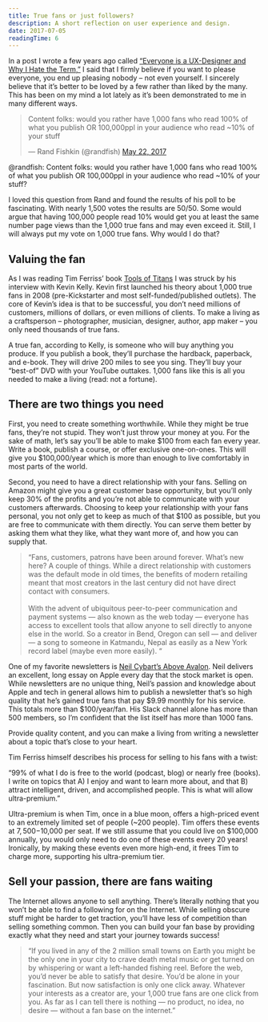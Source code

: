 ```yaml
---
title: True fans or just followers?
description: A short reflection on user experience and design.
date: 2017-07-05
readingTime: 6
---
```


In a post I wrote a few years ago called <a href="https://antonsten.com/ux-designer/">“Everyone is a UX-Designer and Why I Hate the Term,”</a> I said that I firmly believe if you want to please everyone, you end up pleasing nobody – not even yourself. I sincerely believe that it’s better to be loved by a few rather than liked by the many. This has been on my mind a lot lately as it’s been demonstrated to me in many different ways.

<blockquote class="twitter-tweet" data-lang="en">
  <p dir="ltr" lang="en">
    Content folks: would you rather have 1,000 fans who read 100% of what you publish OR 100,000ppl in your audience who read ~10% of your stuff
  </p>

  <p>
    — Rand Fishkin (@randfish) <a href="https://twitter.com/randfish/status/866726978514243590">May 22, 2017</a>
  </p>
</blockquote>


@randfish: Content folks: would you rather have 1,000 fans who read 100% of what you publish OR 100,000ppl in your audience who read ~10% of your stuff?

I loved this question from Rand and found the results of his poll to be fascinating. With nearly 1,500 votes the results are 50/50. Some would argue that having 100,000 people read 10% would get you at least the same number page views than the 1,000 true fans and may even exceed it. Still, I will always put my vote on 1,000 true fans. Why would I do that?

## Valuing the fan

As I was reading Tim Ferriss’ book <a href="https://toolsoftitans.com" target="_blank" rel="noopener">Tools of Titans</a> I was struck by his interview with Kevin Kelly. Kevin first launched his theory about 1,000 true fans in 2008 (pre-Kickstarter and most self-funded/published outlets). The core of Kevin’s idea is that to be successful, you don’t need millions of customers, millions of dollars, or even millions of clients. To make a living as a craftsperson &#8211; photographer, musician, designer, author, app maker &#8211; you only need thousands of true fans.

A true fan, according to Kelly, is someone who will buy anything you produce. If you publish a book, they’ll purchase the hardback, paperback, and e-book. They will drive 200 miles to see you sing. They’ll buy your “best-of” DVD with your YouTube outtakes. 1,000 fans like this is all you needed to make a living (read: not a fortune).

## There are two things you need

First, you need to create something worthwhile. While they might be true fans, they’re not stupid. They won’t just throw your money at you. For the sake of math, let’s say you’ll be able to make $100 from each fan every year. Write a book, publish a course, or offer exclusive one-on-ones. This will give you $100,000/year which is more than enough to live comfortably in most parts of the world.

Second, you need to have a direct relationship with your fans. Selling on Amazon might give you a great customer base opportunity, but you’ll only keep 30% of the profits and you’re not able to communicate with your customers afterwards. Choosing to keep your relationship with your fans personal, you not only get to keep as much of that $100 as possible, but you are free to communicate with them directly. You can serve them better by asking them what they like, what they want more of, and how you can supply that.

> “Fans, customers, patrons have been around forever. What’s new here? A couple of things. While a direct relationship with customers was the default mode in old times, the benefits of modern retailing meant that most creators in the last century did not have direct contact with consumers. <br><br>With the advent of ubiquitous peer-to-peer communication and payment systems — also known as the web today — everyone has access to excellent tools that allow anyone to sell directly to anyone else in the world. So a creator in Bend, Oregon can sell — and deliver — a song to someone in Katmandu, Nepal as easily as a New York record label (maybe even more easily). “

One of my favorite newsletters is <a href="https://www.aboveavalon.com" target="_blank" rel="noopener">Neil Cybart’s Above Avalon</a>. Neil delivers an excellent, long essay on Apple every day that the stock market is open. While newsletters are no unique thing, Neil’s passion and knowledge about Apple and tech in general allows him to publish a newsletter that’s so high quality that he’s gained true fans that pay $9.99 monthly for his service. This totals more than $100/year/fan. His Slack channel alone has more than 500 members, so I’m confident that the list itself has more than 1000 fans.

Provide quality content, and you can make a living from writing a newsletter about a topic that’s close to your heart.

Tim Ferriss himself describes his process for selling to his fans with a twist:

“99% of what I do is free to the world (podcast, blog) or nearly free (books). I write on topics that A) I enjoy and want to learn more about, and that B) attract intelligent, driven, and accomplished people. This is what will allow ultra-premium.”

Ultra-premium is when Tim, once in a blue moon, offers a high-priced event to an extremely limited set of people (~200 people). Tim offers these events at $7,500-$10,000 per seat. If we still assume that you could live on $100,000 annually, you would only need to do one of these events every 20 years! Ironically, by making these events even more high-end, it frees Tim to charge more, supporting his ultra-premium tier.

## Sell your passion, there are fans waiting

The Internet allows anyone to sell anything. There’s literally nothing that you won’t be able to find a following for on the Internet. While selling obscure stuff might be harder to get traction, you’ll have less of competition than selling something common. Then you can build your fan base by providing exactly what they need and start your journey towards success!

> “If you lived in any of the 2 million small towns on Earth you might be the only one in your city to crave death metal music or get turned on by whispering or want a left-handed fishing reel. Before the web, you’d never be able to satisfy that desire. You’d be alone in your fascination. But now satisfaction is only one click away. Whatever your interests as a creator are, your 1,000 true fans are one click from you. As far as I can tell there is nothing — no product, no idea, no desire — without a fan base on the internet.”